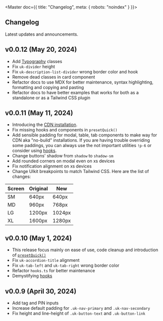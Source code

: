 
<Master doc={{ title: "Changelog", meta: { robots: "noindex" } }}>
  <Navbar>
    <Fragment slot="offcanvas">
      <Nav pathname="changelog" />
    </Fragment>
  </Navbar>

<div class="uk-container uk-container-xsmall uk-margin-medium-top uk-margin-medium-bottom">

# Changelog

<p class="uk-text-lead uk-paragraph">Latest updates and announcements.</p>

## v0.0.12 (May 20, 2024)

- Add [Typography](/docs/typography) classes
- Fix `uk-divider` height
- Fix `uk-description-list-divider` wrong border color and hook
- Remove dead classes in card component
- Refactor docs to use MDX for better maintenance, syntax highlighting, formatting and copying and pasting
- Refactor docs to have better examples that works for both as a standalone or as a Tailwind CSS plugin

## v0.0.11 (May 11, 2024)

- Introducing the [CDN installation](https://github.com/sveltecult/franken-ui-releases).
- Fix missing hooks and components in `presetQuick()`
- Add sensible padding for modal, table, tab components to make way for CDN aka "no-build" installations. If you are having trouble overriding some paddings, you can always use the not important utilities `!p-6` or consider using [hooks](/docs/hooks).
- Change buttons' shadow from `shadow` to `shadow-sm`
- Add rounded corners on modal even on xs devices
- Fix notification alignment on xs devices
- Change UIkit breakpoints to match Tailwind CSS. Here are the list of changes:

| **Screen** | **Original** | **New** |
|------------|--------------|---------|
| SM         | 640px        | 640px   |
| MD         | 960px        | 768px   |
| LG         | 1200px       | 1024px  |
| XL         | 1600px       | 1280px  |

## v0.0.10 (May 1, 2024)

- This release focus mainly on ease of use, code cleanup and introduction of [`presetQuick()`](/docs/installation)
- Fix `uk-accordion-title` alignment
- Fix `uk-tab-left` and `uk-tab-right` wrong border color
- Refactor `hooks.ts` for better maintenance
- Demystifying [hooks](/docs/hooks)

## v0.0.9 (April 30, 2024)

- Add tag and PIN inputs
- Increase default padding for `.uk-nav-primary` and `.uk-nav-secondary`
- Fix height and line-height of `.uk-button-text` and `.uk-button-link`

</div>
</Master>

